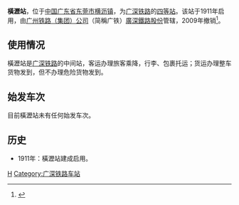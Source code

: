 {{Infobox China railway station
|车站名称 = 橫瀝站
|图片 = 
|图片介紹 = 橫瀝站
|车站名称拼音 = Hengli
|英文名称 = Hengli Railway Station
|车站代码 = 23765<ref>{{cite book|author=铁道部电子计算技术中心, 铁道部运输局|title=铁路车站站名代码表：TMIS使用|publisher=中国铁道出版社|location=北京|year=1998|isbn=9787113030995|pages=42}}</ref>
|电报码 = HLQ
|拼音码 = HLI
|address = [[广东省|广东省]][[东莞市|东莞市]][[横沥镇_(东莞市)|横沥镇]]
|线路 = [[广深铁路|广深铁路]]
|车站等级 = [[四等站_(中鐵)|四等站]]
}}
'''橫瀝站'''，位于[[中国|中国]][[广东省|广东省]][[东莞市|东莞市]][[横沥镇_(东莞市)|横沥镇]]，为[[广深铁路|广深铁路]]的[[四等站_(中鐵)|四等站]]。该站于1911年启用，由[[广州铁路集团|广州铁路（集团）公司]]（简稱广铁）[[廣深鐵路股份有限公司|廣深鐵路股份]]管辖，2009年撤销<ref>{{cite book|author=《中国铁道年鉴》编辑部|title=中国铁道年鉴2010|publisher=铁道部档案史志中心|year=2010|issn=1009-6957}}</ref>。

==使用情况==
橫瀝站是[[广深铁路|广深铁路]]的中间站，客运办理旅客乘降，行李、包裹托运；货运办理整车货物发到，但不办理危险货物发到。

==始发车次==
目前橫瀝站未有任何始发车次。

==历史==
*1911年：橫瀝站建成启用。

{{China-rail-stub}}
{{广深铁路}}

[[Category:东莞市铁路车站|H]]
[[Category:广深铁路车站|Category:广深铁路车站]]